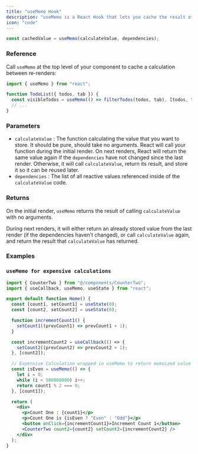 ```yaml
---
title: "useMemo Hook"
description: "useMemo is a React Hook that lets you cache the result of a calculation between re-renders."
icon: "code"
---
```


```jsx
const cachedValue = useMemo(calculateValue, dependencies);
```

### Reference

Call `useMemo` at the top level of your component to cache a calculation between re-renders:

```jsx
import { useMemo } from "react";

function TodoList({ todos, tab }) {
  const visibleTodos = useMemo(() => filterTodos(todos, tab), [todos, tab]);
  // ...
}
```

### Parameters

- `calculateValue` : The function calculating the value that you want to store. It should be pure, should take no arguments.
  React will call your function during the initial render. On next renders, React will return the same value again if the `dependencies` have not changed since the last render. Otherwise, it will call `calculateValue`, return its result, and store it so it can be reused later.
- `dependencies` : The list of all reactive values referenced inside of the `calculateValue` code.

### Returns

On the initial render, `useMemo` returns the result of calling `calculateValue` with no arguments.

During next renders, it will either return an already stored value from the last render (if the dependencies haven’t changed), or call `calculateValue` again, and return the result that `calculateValue` has returned.

### Examples

### `useMemo for expensive calculations`

```jsx
import { CounterTwo } from "@/components/CounterTwo";
import { useCallback, useMemo, useState } from "react";

export default function Home() {
  const [count1, setCount1] = useState(0);
  const [count2, setCount2] = useState(0);

  function incrementCount1() {
    setCount1((prevCount1) => prevCount1 + 1);
  }

  const incrementCount2 = useCallback(() => {
    setCount2((prevCount2) => prevCount2 + 1);
  }, [count2]);

  // Expensive Calculation wrapped in useMemo to return momoized value
  const isEven = useMemo(() => {
    let i = 0;
    while (i < 500000000) i++;
    return count1 % 2 === 0;
  }, [count1]);

  return (
    <div>
      <p>Count One : {count1}</p>
      <p>Count One is {isEven ? "Even" : "Odd"}</p>
      <button onClick={incrementCount1}>Increment Count 1</button>
      <CounterTwo count2={count2} setCount2={incrementCount2} />
    </div>
  );
}
```
